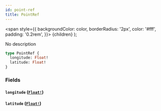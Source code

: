 ```yaml
---
id: point-ref
title: PointRef
---
```


<span
style={{
      backgroundColor: color,
      borderRadius: '2px',
      color: '#fff',
      padding: '0.2rem',
    }}>
{children}
</span>
);

No description

```graphql
type PointRef {
  longitude: Float!
  latitude: Float!
}
```

### Fields

#### `longitude` ([`Float!`](/docs/schema/scalars/float))

#### `latitude` ([`Float!`](/docs/schema/scalars/float))
